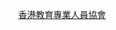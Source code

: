 <span style="height:{{{1|20px}}}; width:{{{1|20px}}};text-align:center; font-size:85%; color:#FFFFFF; display:inline-block; background:{{Party meta/color/香港教育專業人員協會}}; border-radius:50%">教</span>&nbsp;[[香港教育專業人員協會]]<noinclude>
{{Documentation}}
[[Category:香港政党标示模板|{{PAGENAME}}]]
</noinclude>